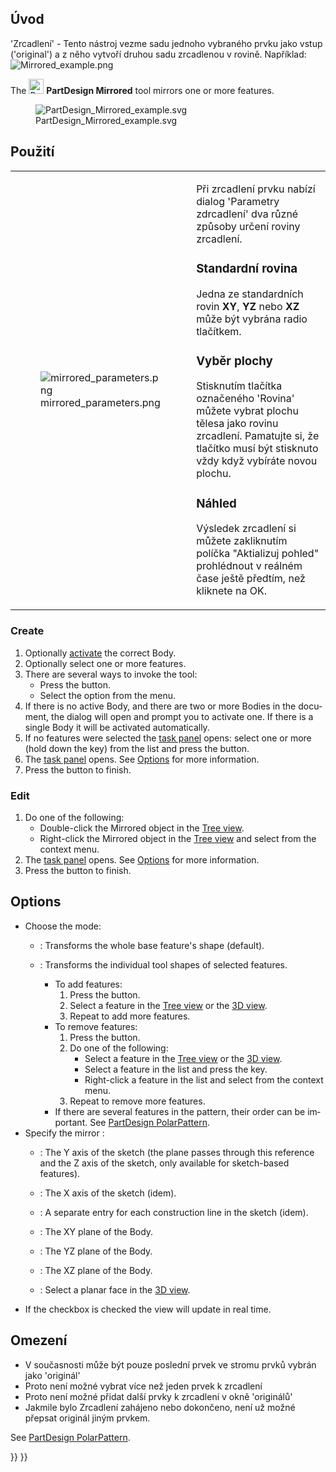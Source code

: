 <languages/>

<div lang="en" dir="ltr" class="mw-content-ltr">
{{Docnav
|‎[[PartDesign_Thickness|Thickness]]
|[[PartDesign_LinearPattern|Linear Pattern]]
|[[PartDesign_Workbench|PartDesign]]
|IconL=PartDesign_Thickness.svg
|IconR=PartDesign_LinearPattern.svg
|IconC=Workbench_PartDesign.svg
}}
</div>

<div class="mw-translate-fuzzy">
{{GuiCommand/cs|Name=PartDesign_Mirrored|Name/cs=PartDesign Mirrored|Workbenches=[[PartDesign Workbench/cs|Návrh dílu]], Complete|MenuLocation=PartDesign -> Mirrored}}
</div>

<span id="Description"></span>
<div class="mw-translate-fuzzy">
==Úvod== 
'Zrcadlení' - Tento nástroj vezme sadu jednoho vybraného prvku jako vstup ('original') a z něho vytvoří druhou sadu zrcadlenou v rovině. Například:
[[Image:Mirrored_example.png|left]]
{{clear}}
</div>

<div lang="en" dir="ltr" class="mw-content-ltr">
The [[Image:PartDesign_Mirrored.svg|24px]] '''PartDesign Mirrored''' tool mirrors one or more features.
</div>

[[File:PartDesign Mirrored example.svg]]
<div lang="en" dir="ltr" class="mw-content-ltr">
{{Caption|A Pocket feature created from a sketch containing a circle (A) is used to create a Mirrored feature. The vertical axis of the sketch (B) is used to the define the mirror plane. The result (C) is shown on the right.}}
</div> 

<span id="Usage"></span>
<div class="mw-translate-fuzzy">
==Použití==
{|
| [[Image:mirrored_parameters.png|left]]
|
Při zrcadlení prvku nabízí dialog 'Parametry zdrcadlení' dva různé způsoby určení roviny zrcadlení.
===Standardní rovina=== 
Jedna ze standardních rovin '''XY''', '''YZ''' nebo '''XZ''' může být vybrána radio tlačítkem. 
===Vyběr plochy=== 
Stisknutím tlačítka označeného 'Rovina' můžete vybrat plochu tělesa jako rovinu zrcadlení. Pamatujte si, že tlačítko musí být stisknuto vždy když vybíráte novou plochu.
===Náhled=== 
Výsledek zrcadlení si můžete zakliknutím políčka "Aktializuj pohled" prohlédnout v reálném čase ještě předtím, než kliknete na OK.
|}
{{clear}}
</div>

<div lang="en" dir="ltr" class="mw-content-ltr">
=== Create ===
</div>

<div lang="en" dir="ltr" class="mw-content-ltr">
# Optionally [[PartDesign_Body#Active_status|activate]] the correct Body.
# Optionally select one or more features.
# There are several ways to invoke the tool:
#* Press the {{Button|[[Image:PartDesign_Mirrored.svg|16px]] [[PartDesign_Mirrored|Mirror]]}} button.
#* Select the {{MenuCommand|Part Design → Transformation Features → [[Image:PartDesign_Mirrored.svg|16px]] Mirror}} option from the menu.
# If there is no active Body, and there are two or more Bodies in the document, the {{MenuCommand|Active Body Required}} dialog will open and prompt you to activate one. If there is a single Body it will be activated automatically.
# If no features were selected the {{MenuCommand|Select feature}} [[Task_panel|task panel]] opens: select one or more (hold down the {{KEY|Ctrl}} key) from the list and press the {{Button|OK}} button.
# The {{MenuCommand|Mirror Parameters}} [[Task_panel|task panel]] opens. See [[#Options|Options]] for more information.
# Press the {{Button|OK}} button to finish.
</div>

<div lang="en" dir="ltr" class="mw-content-ltr">
=== Edit ===
</div>

<div lang="en" dir="ltr" class="mw-content-ltr">
# Do one of the following:
#* Double-click the Mirrored object in the [[Tree_view|Tree view]].
#* Right-click the Mirrored object in the [[Tree_view|Tree view]] and select {{MenuCommand|Edit Mirror}} from the context menu.
# The {{MenuCommand|Mirror Parameters}} [[Task_panel|task panel]] opens. See [[#Options|Options]] for more information.
# Press the {{Button|OK}} button to finish.
</div>

<div lang="en" dir="ltr" class="mw-content-ltr">
== Options ==
</div>

<div lang="en" dir="ltr" class="mw-content-ltr">
* Choose the mode:
** {{MenuCommand|Transform body}}: Transforms the whole base feature's shape (default). {{Version|1.0}}
** {{MenuCommand|Transform tool shapes}}: Transforms the individual tool shapes of selected features.
*** To add features:
***# Press the {{Button|Add feature}} button.
***# Select a feature in the [[Tree_view|Tree view]] or the [[3D_view|3D view]].
***# Repeat to add more features.
*** To remove features:
***# Press the {{Button|Remove feature}} button.
***# Do one of the following:
***#* Select a feature in the [[Tree_view|Tree view]] or the [[3D_view|3D view]].
***#* Select a feature in the list and press the {{KEY|Del}} key.
***#* Right-click a feature in the list and select {{MenuCommand|Remove}} from the context menu.
***# Repeat to remove more features.
*** If there are several features in the pattern, their order can be important. See [[PartDesign_PolarPattern#Ordering_features|PartDesign PolarPattern]].
* Specify the mirror {{MenuCommand|Plane}}:
** {{MenuCommand|Vertical sketch axis}}: The Y axis of the sketch (the plane passes through this reference and the Z axis of the sketch, only available for sketch-based features).
** {{MenuCommand|Horizontal sketch axis}}: The X axis of the sketch (idem).
** {{MenuCommand|Construction line #}}: A separate entry for each construction line in the sketch (idem).
** {{MenuCommand|Base XY plane}}: The XY plane of the Body.
** {{MenuCommand|Base YZ plane}}: The YZ plane of the Body.
** {{MenuCommand|Base XZ plane}}: The XZ plane of the Body.
** {{MenuCommand|Select reference...}}: Select a planar face in the [[3D_view|3D view]].
* If the {{MenuCommand|Update view}} checkbox is checked the view will update in real time.
</div>

<span id="Limitations"></span>
<div class="mw-translate-fuzzy">
==Omezení== 
* V současnosti může být pouze poslední prvek ve stromu prvků vybrán jako 'originál'
* Proto není možné vybrat více než jeden prvek k zrcadlení
* Proto není možné přidat další prvky k zrcadlení v okně 'originálů'
* Jakmile bylo Zrcadlení zahájeno nebo dokončeno, není už možné přepsat originál jiným prvkem.
{{clear}}
</div>

<div lang="en" dir="ltr" class="mw-content-ltr">
See [[PartDesign_PolarPattern#Limitations|PartDesign PolarPattern]].
</div>


<div lang="en" dir="ltr" class="mw-content-ltr">
{{Docnav
|‎[[PartDesign_Thickness|Thickness]]
|[[PartDesign_LinearPattern|Linear Pattern]]
|[[PartDesign_Workbench|PartDesign]]
|IconL=PartDesign_Thickness.svg
|IconR=PartDesign_LinearPattern.svg
|IconC=Workbench_PartDesign.svg
}}
</div>

{{PartDesign Tools navi{{#translation:}}}}
{{Userdocnavi{{#translation:}}}}